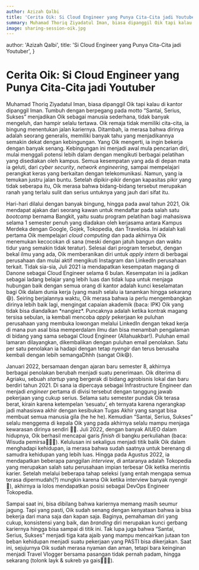 ```yaml
---
author: Azizah Qalbi
title: 'Cerita Oik: Si Cloud Engineer yang Punya Cita-Cita jadi Youtuber'
summary: Muhamad Thoriq Ziyadatul Iman, biasa dipanggil Oik tapi kalau di kantor dipanggil Iman. Tumbuh dengan berpegang pada motto “Santai, Serius, Sukses” menjadikan Oik sebagai manusia sederhana, tidak banyak mengeluh, dan hampir selalu tertawa.
image: sharing-session-oik.jpg
---
```



  author: 'Azizah Qalbi',
  title: 'Si Cloud Engineer yang Punya Cita-Cita jadi Youtuber',
}

# Cerita Oik: Si Cloud Engineer yang Punya Cita-Cita jadi Youtuber

Muhamad Thoriq Ziyadatul Iman, biasa dipanggil Oik tapi kalau di kantor dipanggil Iman. Tumbuh dengan berpegang pada motto “Santai, Serius, Sukses” menjadikan Oik sebagai manusia sederhana, tidak banyak mengeluh, dan hampir selalu tertawa. Oik remaja tidak memiliki cita-cita, ia bingung menentukan jalan kariernya. Ditambah, ia merasa bahwa dirinya adalah seorang generalis, memiliki banyak tahu yang menjadikannya semakin dekat dengan kebingungan. Yang Oik mengerti, ia ingin bekerja dengan banyak senang. Kebingungan ini menjadi awal mula pencarian diri, mulai menggali potensi lebih dalam dengan mengikuti berbagai pelatihan yang disediakan oleh kampus. Semua kesempatan yang ada di depan mata ia geluti, dari _cyber security_, _network engineering_, sampai mempelajari perangkat keras yang berkaitan dengan telekomunikasi. Namun, yang ia temukan justru jalan buntu. Setelah dipikir-pikir dengan kapasitas pikir yang tidak seberapa itu, Oik merasa bahwa bidang-bidang tersebut merupakan ranah yang terlalu sulit dan serius untuknya yang jauh dari sifat itu.

Hari-hari dilalui dengan banyak bingung, hingga pada awal tahun 2021, Oik mendapat ajakan dari seorang kawan untuk mendaftar pada salah satu _bootcamp_ bernama Bangkit, yaitu suatu program pelatihan bagi mahasiswa selama 1 semester penuh yang diadakan oleh kerjasama antara Kampus Merdeka dengan Google, Gojek, Tokopedia, dan Traveloka. Ini adalah kali pertama Oik mempelajari _cloud computing_ dan pada akhirnya Oik menemukan kecocokan di sana (meski dengan jatuh bangun dan waktu tidur yang semakin tidak teratur). Selesai dari program tersebut, dengan bekal ilmu yang ada, Oik memberanikan diri untuk _apply intern_ di berbagai perusahaan dan mulai aktif mengikuti Instagram dan LinkedIn perusahaan terkait. Tidak sia-sia, Juli 2021 ia mendapatkan kesempatan magang di Danone sebagai Cloud Engineer selama 6 bulan. Kesempatan ini ia jadikan sebagai ladang belajar yang lebih luas dan tidak lupa untuk menjaga hubungan baik dengan semua orang di kantor adalah kunci keselamatan bagi Oik dalam dunia kerja (yang masih selalu ia tanamkan hingga sekarang 😄). Seiring berjalannya waktu, Oik merasa bahwa ia perlu mengembangkan dirinya lebih baik lagi, mengingat capaian akademik (baca: IPK) Oik yang tidak bisa diandalkan \*nangiez\*. Puncaknya adalah ketika kontrak magang tersisa sebulan, ia kembali mencoba _apply_ pekerjaan ke puluhan perusahaan yang membuka lowongan melalui LinkedIn dengan tekad kerja di mana pun asal bisa memperdalam ilmu dan bisa menambah pengalaman di bidang yang sama sebagai Cloud Engineer (Allahuakbar!). Puluhan email lamaran dilayangkan, dikembalikan dengan puluhan email penolakan. Satu per satu penolakan ia hadapi dengan tetap _nyengir_ dan terus berusaha kembali dengan lebih semangaDhhh (sangat Oik😄).

Januari 2022, bersamaan dengan ajaran baru semester 8, akhirnya berbagai penolakan berubah menjadi suatu penerimaan. Oik diterima di Agriaku, sebuah _startup_ yang bergerak di bidang agrobisnis lokal dan baru berdiri tahun 2021. Di sana ia dipercaya sebagai Infrastructure Engineer dan menjadi _engineer_ pertama di divisi tersebut dengan tanggung jawab pekerjaan yang cukup serius. Selama satu semester pundak Oik terasa berat, kirain karena ketempelan ‘sesuatu’, eh ternyata karena ngerangkap jadi mahasiswa akhir dengan kesibukan Tugas Akhir yang sangat bisa membuat semua manusia gila (he he he). Kemudian “Santai, Serius, Sukses” selalu menggema di kepala Oik yang pada akhirnya selalu mampu menjaga kewarasan dirinya sendiri 🙏🏻. Juli 2022, dengan banyak AIUEO dalam hidupnya, Oik berhasil mencapai garis _finish_ di bangku perkuliahan (baca: Wisuda pemirsa🥳🙏🏻). Kelulusan ini sekaligus menjadi titik balik Oik dalam menghadapi kehidupan, ia merasa bahwa sudah saatnya untuk berenang di samudra kehidupan yang lebih luas. Hingga pada Agustus 2022, ia mendapatkan beberapa panggilan _interview_, di antaranya adalah Tokopedia yang merupakan salah satu perusahaan impian terbesar Oik ketika merintis karier. Setelah melalui beberapa tahap seleksi (yang entah mengapa semua terasa dipermudah(?) mungkin karena Oik ketika interview banyak nyengir😬), akhirnya ia lolos mendapatkan posisi sebagai DevOps Engineer Tokopedia.

Sampai saat ini, bisa dibilang bahwa kariernya memang masih seumur jagung. Tapi yang pasti, Oik sudah senang dengan kenyataan bahwa ia bisa bekerja dari mana saja dan kapan saja. Baginya, pemahaman diri yang cukup, konsistensi yang baik, dan _branding_ diri merupakan kunci gerbang kariernya hingga bisa sampai di titik ini. Tak lupa juga bahwa “Santai, Serius, Sukses” menjadi tiga kata ajaib yang mampu mencairkan jutaan ton beban kehidupan menjadi suatu pekerjaan yang PASTI bisa dikerjakan. Saat ini, sejujurnya Oik sudah merasa nyaman dan aman, tetapi bara keinginan menjadi Travel Vlogger bersama pasangan tidak pernah padam, hingga sekarang (tolonk layk & sukreb ya gais🙏🏻😃).

